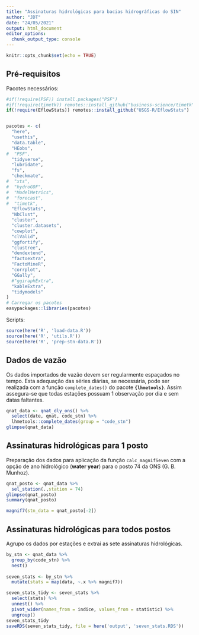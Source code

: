 ```yaml
---
title: "Assinaturas hidrológicas para bacias hidrográficas do SIN"
author: "JDT"
date: "24/05/2021"
output: html_document
editor_options: 
  chunk_output_type: console
---
```


```r
knitr::opts_chunk$set(echo = TRUE)
```

## Pré-requisitos

Pacotes necessários:

```r
#if(!require(PSF)) install.packages("PSF")
#if(!require(timetk)) remotes::install_github("business-science/timetk")
if(!require(EflowStats)) remotes::install_github("USGS-R/EflowStats")


pacotes <- c(
  "here",
  "usethis",
  "data.table",
  "HEobs",
#  "PSF",
  "tidyverse",
  "lubridate",
  "fs",
  "checkmate",
#  "xts",
#  "hydroGOF",
#  "ModelMetrics",
#  "forecast",
#  "timetk",
  "EflowStats",
  "NbClust",
  "cluster",  
  "cluster.datasets", 
  "cowplot", 
  "clValid",
  "ggfortify", 
  "clustree",
  "dendextend",
  "factoextra",
  "FactoMineR",
  "corrplot",
  "GGally",
  #"ggiraphExtra",
  "kableExtra",
  "tidymodels"
)
# Carregar os pacotes
easypackages::libraries(pacotes)
```

Scripts:

```r
source(here('R', 'load-data.R'))
source(here('R', 'utils.R'))
source(here('R', 'prep-stn-data.R'))
```

## Dados de vazão

Os dados importados de vazão devem ser regularmente espaçados no tempo. Esta adequação das séries diárias, se necessária, pode ser realizada com a função `complete_dates()` do pacote **`{lhmetools}`**. Assim assegura-se que todas estações possuam 1 observação por dia e sem datas faltantes.

```r
qnat_data <- qnat_dly_ons() %>%
  select(date, qnat, code_stn) %>%
  lhmetools::complete_dates(group = "code_stn")
glimpse(qnat_data)
```


## Assinaturas hidrológicas para 1 posto

Preparação dos dados para aplicação da função `calc_magnifSeven` com a opção de ano hidrológico (**water year**) para o posto 74 da ONS (G. B. Munhoz).

```r
qnat_posto <- qnat_data %>% 
  sel_station(.,station = 74)  
glimpse(qnat_posto)
summary(qnat_posto)

magnif7(stn_data = qnat_posto[-2])
```


## Assinaturas hidrológicas para todos postos


Agrupo os dados por estações e extrai as sete assinaturas hidrológicas.

```r
by_stn <- qnat_data %>% 
  group_by(code_stn) %>%
  nest()
  
seven_stats <- by_stn %>%
  mutate(stats = map(data, ~.x %>% magnif7))
```


```r
seven_stats_tidy <- seven_stats %>%
  select(stats) %>%
  unnest() %>%
  pivot_wider(names_from = indice, values_from = statistic) %>%
  ungroup()
seven_stats_tidy
saveRDS(seven_stats_tidy, file = here('output', 'seven_stats.RDS'))
```
